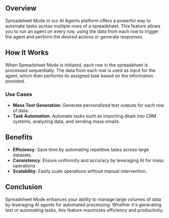 ## Overview

Spreadsheet Mode in our AI Agents platform offers a powerful way to automate tasks across multiple rows of a spreadsheet. This feature allows you to run an agent on every row, using the data from each row to trigger the agent and perform the desired actions or generate responses.

## How It Works

When Spreadsheet Mode is initiated, each row in the spreadsheet is processed sequentially. The data from each row is used as input for the agent, which then performs its assigned task based on the information provided.

### Use Cases

- **Mass Text Generation**: Generate personalized text outputs for each row of data.
- **Task Automation**: Automate tasks such as importing deals into CRM systems, analyzing data, and sending mass emails.

## Benefits

- **Efficiency**: Save time by automating repetitive tasks across large datasets.
- **Consistency**: Ensure uniformity and accuracy by leveraging AI for mass operations.
- **Scalability**: Easily scale operations without manual intervention.

## Conclusion

Spreadsheet Mode enhances your ability to manage large volumes of data by leveraging AI agents for automated processing. Whether it's generating text or automating tasks, this feature maximizes efficiency and productivity.